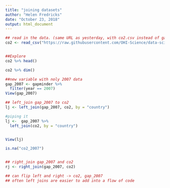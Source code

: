 ```yaml
---
title: "joining datasets"
author: "Helen Fredricks"
date: "October 23, 2018"
output: html_document
---
```


```r
## read in the data. (same URL as yesterday, with co2.csv instead of gapminder.csv)
co2 <- read_csv("https://raw.githubusercontent.com/OHI-Science/data-science-training/master/data/co2.csv")


##Explore
co2 %>% head()

co2 %>% dim()

##new variable with noly 2007 data
gap_2007 <- gapminder %>% 
  filter(year == 2007)
View(gap_2007)

## left_join gap_2007 to co2
lj <- left_join(gap_2007, co2, by = "country")

#piping it
lj <-  gap_2007 %>% 
  left_join(co2, by = "country")


View(lj)

is.na("co2_2007")


## right_join gap_2007 and co2
rj <- right_join(gap_2007, co2)

## can flip left and right -> co2, gap_2007
## often left joins are easier to add into a flow of code









```

